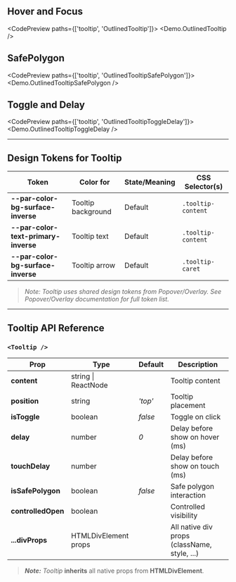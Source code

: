 
## Hover and Focus

<CodePreview paths={['tooltip', 'OutlinedTooltip']}>
  <Demo.OutlinedTooltip />
</CodePreview>

## SafePolygon

<CodePreview paths={['tooltip', 'OutlinedTooltipSafePolygon']}>
  <Demo.OutlinedTooltipSafePolygon />
</CodePreview>

## Toggle and Delay

<CodePreview paths={['tooltip', 'OutlinedTooltipToggleDelay']}>
  <Demo.OutlinedTooltipToggleDelay />
</CodePreview>

---

## Design Tokens for Tooltip

| **Token**                            | **Color for**      | **State/Meaning** | **CSS Selector(s)** |
| ------------------------------------ | ------------------ | ----------------- | ------------------- |
| **--par-color-bg-surface-inverse**   | Tooltip background | Default           | `.tooltip-content`  |
| **--par-color-text-primary-inverse** | Tooltip text       | Default           | `.tooltip-content`  |
| **--par-color-bg-surface-inverse**   | Tooltip arrow      | Default           | `.tooltip-caret`    |

> _Note: Tooltip uses shared design tokens from Popover/Overlay. See Popover/Overlay documentation for full token list._

---

## Tooltip API Reference

### `<Tooltip />`

| **Prop**           | **Type**             | **Default** | **Description**                              |
| ------------------ | -------------------- | ----------- | -------------------------------------------- |
| **content**        | string \| ReactNode  |             | Tooltip content                              |
| **position**       | string               | _'top'_     | Tooltip placement                            |
| **isToggle**       | boolean              | _false_     | Toggle on click                              |
| **delay**          | number               | _0_         | Delay before show on hover (ms)              |
| **touchDelay**     | number               |             | Delay before show on touch (ms)              |
| **isSafePolygon**  | boolean              | _false_     | Safe polygon interaction                     |
| **controlledOpen** | boolean              |             | Controlled visibility                        |
| **...divProps**    | HTMLDivElement props |             | All native div props (className, style, ...) |

> **_Note:_** _Tooltip_ **inherits** all native props from **HTMLDivElement**.
